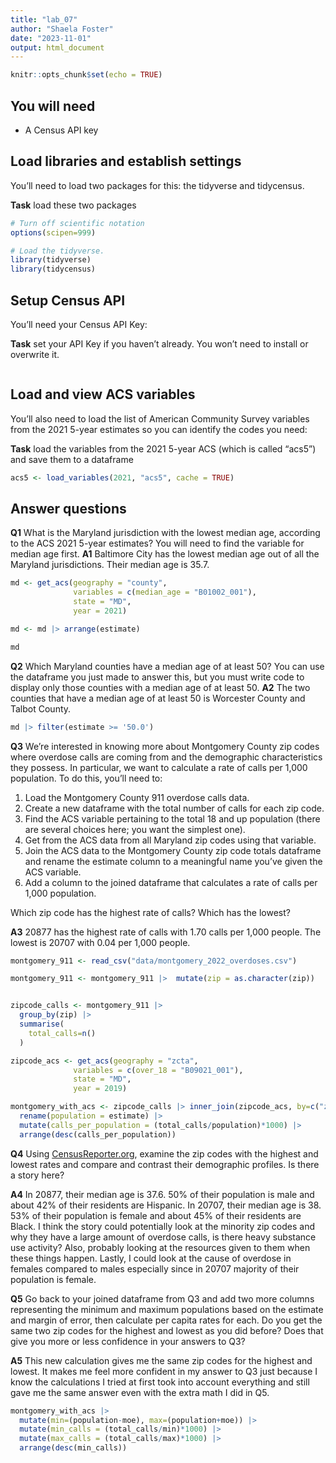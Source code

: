```yaml
---
title: "lab_07"
author: "Shaela Foster"
date: "2023-11-01"
output: html_document
---
```


```r
knitr::opts_chunk$set(echo = TRUE)
```

## You will need

-   A Census API key

## Load libraries and establish settings

You'll need to load two packages for this: the tidyverse and tidycensus.

**Task** load these two packages

```r
# Turn off scientific notation
options(scipen=999)

# Load the tidyverse.
library(tidyverse)
library(tidycensus)
```

## Setup Census API

You'll need your Census API Key:

**Task** set your API Key if you haven't already. You won't need to install or overwrite it.

```r
```

## Load and view ACS variables

You'll also need to load the list of American Community Survey variables from the 2021 5-year estimates so you can identify the codes you need:

**Task** load the variables from the 2021 5-year ACS (which is called "acs5") and save them to a dataframe

```r
acs5 <- load_variables(2021, "acs5", cache = TRUE)
```

## Answer questions

**Q1** What is the Maryland jurisdiction with the lowest median age, according to the ACS 2021 5-year estimates? You will need to find the variable for median age first. 
**A1** Baltimore City has the lowest median age out of all the Maryland jurisdictions. Their median age is 35.7.

```r
md <- get_acs(geography = "county",
              variables = c(median_age = "B01002_001"),
              state = "MD",
              year = 2021)

md <- md |> arrange(estimate)

md
```

**Q2** Which Maryland counties have a median age of at least 50? You can use the dataframe you just made to answer this, but you must write code to display only those counties with a median age of at least 50. 
**A2**  The two counties that have a median age of at least 50 is Worcester County and Talbot County. 

```r
md |> filter(estimate >= '50.0')
```

**Q3** We're interested in knowing more about Montgomery County zip codes where overdose calls are coming from and the demographic characteristics they possess. In particular, we want to calculate a rate of calls per 1,000 population. To do this, you'll need to:

1. Load the Montgomery County 911 overdose calls data.
2. Create a new dataframe with the total number of calls for each zip code.
3. Find the ACS variable pertaining to the total 18 and up population (there are several choices here; you want the simplest one).
4. Get from the ACS data from all Maryland zip codes using that variable.
5. Join the ACS data to the Montgomery County zip code totals dataframe and rename the estimate column to a meaningful name you've given the ACS variable.
6. Add a column to the joined dataframe that calculates a rate of calls per 1,000 population.

Which zip code has the highest rate of calls? Which has the lowest?

**A3** 20877 has the highest rate of calls with 1.70 calls per 1,000 people. The lowest is 20707 with 0.04 per 1,000 people.

```r
montgomery_911 <- read_csv("data/montgomery_2022_overdoses.csv")

montgomery_911 <- montgomery_911 |>  mutate(zip = as.character(zip))


zipcode_calls <- montgomery_911 |> 
  group_by(zip) |>
  summarise(
    total_calls=n()
  )

zipcode_acs <- get_acs(geography = "zcta",
              variables = c(over_18 = "B09021_001"),
              state = "MD",
              year = 2019)

montgomery_with_acs <- zipcode_calls |> inner_join(zipcode_acs, by=c("zip" = "GEOID")) |>
  rename(population = estimate) |>
  mutate(calls_per_population = (total_calls/population)*1000) |> 
  arrange(desc(calls_per_population))
```

**Q4** Using [CensusReporter.org](https://censusreporter.org/), examine the zip codes with the highest and lowest rates and compare and contrast their demographic profiles. Is there a story here?

**A4** In 20877, their median age is 37.6. 50% of their population is male and about 42% of their residents are Hispanic. In 20707, their median age is 38. 53% of their population is female and about 45% of their residents are Black. I think the story could potentially look at the minority zip codes and why they have a large amount of overdose calls, is there heavy substance use activity? Also, probably looking at the resources given to them when these things happen. Lastly, I could look at the cause of overdose in females compared to males especially since in 20707 majority of their population is female. 

**Q5** Go back to your joined dataframe from Q3 and add two more columns representing the minimum and maximum populations based on the estimate and margin of error, then calculate per capita rates for each. Do you get the same two zip codes for the highest and lowest as you did before? Does that give you more or less confidence in your answers to Q3?

**A5** This new calculation gives me the same zip codes for the highest and lowest. It makes me feel more confident in my answer to Q3 just because I know the calculations I tried at first took into account everything and still gave me the same answer even with the extra math I did in Q5. 

```r
montgomery_with_acs |>
  mutate(min=(population-moe), max=(population+moe)) |> 
  mutate(min_calls = (total_calls/min)*1000) |>
  mutate(max_calls = (total_calls/max)*1000) |>
  arrange(desc(min_calls))
```

